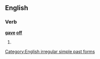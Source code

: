 ==English==

===Verb===
'''[[gave]] [[off]]'''

# {{simple past of|give off}}

[[Category:English irregular simple past forms]]
